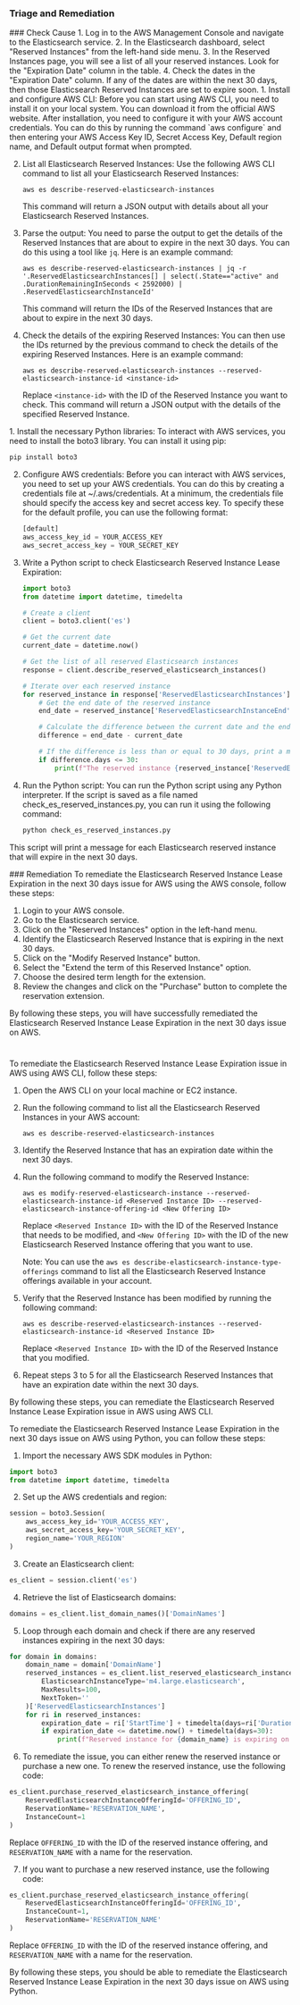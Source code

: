 
### Triage and Remediation
<Tabs>

<Tab title='Cause'>
### Check Cause
<AccordionGroup>
<Accordion title='Using Console' defaultOpen='true'>
1. Log in to the AWS Management Console and navigate to the Elasticsearch service.
2. In the Elasticsearch dashboard, select "Reserved Instances" from the left-hand side menu.
3. In the Reserved Instances page, you will see a list of all your reserved instances. Look for the "Expiration Date" column in the table.
4. Check the dates in the "Expiration Date" column. If any of the dates are within the next 30 days, then those Elasticsearch Reserved Instances are set to expire soon.
</Accordion>

<Accordion title='Using CLI'>
1. Install and configure AWS CLI: Before you can start using AWS CLI, you need to install it on your local system. You can download it from the official AWS website. After installation, you need to configure it with your AWS account credentials. You can do this by running the command `aws configure` and then entering your AWS Access Key ID, Secret Access Key, Default region name, and Default output format when prompted.

2. List all Elasticsearch Reserved Instances: Use the following AWS CLI command to list all your Elasticsearch Reserved Instances:

   ```
   aws es describe-reserved-elasticsearch-instances
   ```

   This command will return a JSON output with details about all your Elasticsearch Reserved Instances.

3. Parse the output: You need to parse the output to get the details of the Reserved Instances that are about to expire in the next 30 days. You can do this using a tool like `jq`. Here is an example command:

   ```
   aws es describe-reserved-elasticsearch-instances | jq -r '.ReservedElasticsearchInstances[] | select(.State=="active" and .DurationRemainingInSeconds < 2592000) | .ReservedElasticsearchInstanceId'
   ```

   This command will return the IDs of the Reserved Instances that are about to expire in the next 30 days.

4. Check the details of the expiring Reserved Instances: You can then use the IDs returned by the previous command to check the details of the expiring Reserved Instances. Here is an example command:

   ```
   aws es describe-reserved-elasticsearch-instances --reserved-elasticsearch-instance-id <instance-id>
   ```

   Replace `<instance-id>` with the ID of the Reserved Instance you want to check. This command will return a JSON output with the details of the specified Reserved Instance.
</Accordion>

<Accordion title='Using Python'>
1. Install the necessary Python libraries: To interact with AWS services, you need to install the boto3 library. You can install it using pip:

   ```python
   pip install boto3
   ```

2. Configure AWS credentials: Before you can interact with AWS services, you need to set up your AWS credentials. You can do this by creating a credentials file at ~/.aws/credentials. At a minimum, the credentials file should specify the access key and secret access key. To specify these for the default profile, you can use the following format:

   ```python
   [default]
   aws_access_key_id = YOUR_ACCESS_KEY
   aws_secret_access_key = YOUR_SECRET_KEY
   ```

3. Write a Python script to check Elasticsearch Reserved Instance Lease Expiration: 

   ```python
   import boto3
   from datetime import datetime, timedelta

   # Create a client
   client = boto3.client('es')

   # Get the current date
   current_date = datetime.now()

   # Get the list of all reserved Elasticsearch instances
   response = client.describe_reserved_elasticsearch_instances()

   # Iterate over each reserved instance
   for reserved_instance in response['ReservedElasticsearchInstances']:
       # Get the end date of the reserved instance
       end_date = reserved_instance['ReservedElasticsearchInstanceEnd']

       # Calculate the difference between the current date and the end date
       difference = end_date - current_date

       # If the difference is less than or equal to 30 days, print a message
       if difference.days <= 30:
           print(f"The reserved instance {reserved_instance['ReservedElasticsearchInstanceId']} will expire in the next 30 days.")
   ```

4. Run the Python script: You can run the Python script using any Python interpreter. If the script is saved as a file named check_es_reserved_instances.py, you can run it using the following command:

   ```python
   python check_es_reserved_instances.py
   ```
   
This script will print a message for each Elasticsearch reserved instance that will expire in the next 30 days.
</Accordion>

</AccordionGroup>
</Tab>
<Tab title='Remediation'>
### Remediation

<AccordionGroup>
<Accordion title='Using Console' defaultOpen='true'>
To remediate the Elasticsearch Reserved Instance Lease Expiration in the next 30 days issue for AWS using the AWS console, follow these steps:

1. Login to your AWS console.
2. Go to the Elasticsearch service.
3. Click on the "Reserved Instances" option in the left-hand menu.
4. Identify the Elasticsearch Reserved Instance that is expiring in the next 30 days.
5. Click on the "Modify Reserved Instance" button.
6. Select the "Extend the term of this Reserved Instance" option.
7. Choose the desired term length for the extension.
8. Review the changes and click on the "Purchase" button to complete the reservation extension.

By following these steps, you will have successfully remediated the Elasticsearch Reserved Instance Lease Expiration in the next 30 days issue on AWS.

#
</Accordion>

<Accordion title='Using CLI'>
To remediate the Elasticsearch Reserved Instance Lease Expiration issue in AWS using AWS CLI, follow these steps:

1. Open the AWS CLI on your local machine or EC2 instance.
2. Run the following command to list all the Elasticsearch Reserved Instances in your AWS account:

   ```
   aws es describe-reserved-elasticsearch-instances
   ```

3. Identify the Reserved Instance that has an expiration date within the next 30 days.
4. Run the following command to modify the Reserved Instance:

   ```
   aws es modify-reserved-elasticsearch-instance --reserved-elasticsearch-instance-id <Reserved Instance ID> --reserved-elasticsearch-instance-offering-id <New Offering ID>
   ```

   Replace `<Reserved Instance ID>` with the ID of the Reserved Instance that needs to be modified, and `<New Offering ID>` with the ID of the new Elasticsearch Reserved Instance offering that you want to use.

   Note: You can use the `aws es describe-elasticsearch-instance-type-offerings` command to list all the Elasticsearch Reserved Instance offerings available in your account.

5. Verify that the Reserved Instance has been modified by running the following command:

   ```
   aws es describe-reserved-elasticsearch-instances --reserved-elasticsearch-instance-id <Reserved Instance ID>
   ```

   Replace `<Reserved Instance ID>` with the ID of the Reserved Instance that you modified.

6. Repeat steps 3 to 5 for all the Elasticsearch Reserved Instances that have an expiration date within the next 30 days.

By following these steps, you can remediate the Elasticsearch Reserved Instance Lease Expiration issue in AWS using AWS CLI.
</Accordion>

<Accordion title='Using Python'>
To remediate the Elasticsearch Reserved Instance Lease Expiration in the next 30 days issue on AWS using Python, you can follow these steps:

1. Import the necessary AWS SDK modules in Python:

```python
import boto3
from datetime import datetime, timedelta
```

2. Set up the AWS credentials and region:

```python
session = boto3.Session(
    aws_access_key_id='YOUR_ACCESS_KEY',
    aws_secret_access_key='YOUR_SECRET_KEY',
    region_name='YOUR_REGION'
)
```

3. Create an Elasticsearch client:

```python
es_client = session.client('es')
```

4. Retrieve the list of Elasticsearch domains:

```python
domains = es_client.list_domain_names()['DomainNames']
```

5. Loop through each domain and check if there are any reserved instances expiring in the next 30 days:

```python
for domain in domains:
    domain_name = domain['DomainName']
    reserved_instances = es_client.list_reserved_elasticsearch_instances(
        ElasticsearchInstanceType='m4.large.elasticsearch',
        MaxResults=100,
        NextToken=''
    )['ReservedElasticsearchInstances']
    for ri in reserved_instances:
        expiration_date = ri['StartTime'] + timedelta(days=ri['Duration'])
        if expiration_date <= datetime.now() + timedelta(days=30):
            print(f"Reserved instance for {domain_name} is expiring on {expiration_date}.")
```

6. To remediate the issue, you can either renew the reserved instance or purchase a new one. To renew the reserved instance, use the following code:

```python
es_client.purchase_reserved_elasticsearch_instance_offering(
    ReservedElasticsearchInstanceOfferingId='OFFERING_ID',
    ReservationName='RESERVATION_NAME',
    InstanceCount=1
)
```

Replace `OFFERING_ID` with the ID of the reserved instance offering, and `RESERVATION_NAME` with a name for the reservation.

7. If you want to purchase a new reserved instance, use the following code:

```python
es_client.purchase_reserved_elasticsearch_instance_offering(
    ReservedElasticsearchInstanceOfferingId='OFFERING_ID',
    InstanceCount=1,
    ReservationName='RESERVATION_NAME'
)
```

Replace `OFFERING_ID` with the ID of the reserved instance offering, and `RESERVATION_NAME` with a name for the reservation.

By following these steps, you should be able to remediate the Elasticsearch Reserved Instance Lease Expiration in the next 30 days issue on AWS using Python.
</Accordion>

</AccordionGroup>
</Tab>
</Tabs>
